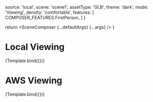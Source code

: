

<Meta title="Tests/FirstPerson" component={SceneComposer} argTypes={argTypes} />

  source: 'local',
  scene: 'scene1',
  assetType: 'GLB',
  theme: 'dark',
  mode: 'Viewing',
  density: 'comfortable',
  features: [
    COMPOSER_FEATURES.FirstPerson,
  ]
}

  return <SceneComposer {...defaultArgs} {...args} />
}

# Local Viewing

<Canvas>
  <Story name='Local Viewer'
    height='500px'
    parameters={{ controls: { include: ['onSelectionChanged', 'onWidgetClick'], hideNoControlsWarning: true }}}
    args={{ ...defaultArgs, scene: 'CookieFactoryWaterTank' }}>
    {Template.bind({})}
  </Story>
</Canvas>

# AWS Viewing

<Canvas>
  <Story name='AWS Viewer'
    height='500px'
    args={{ ...defaultArgs, source: 'aws', }}>
    {Template.bind({})}
  </Story>
</Canvas>
